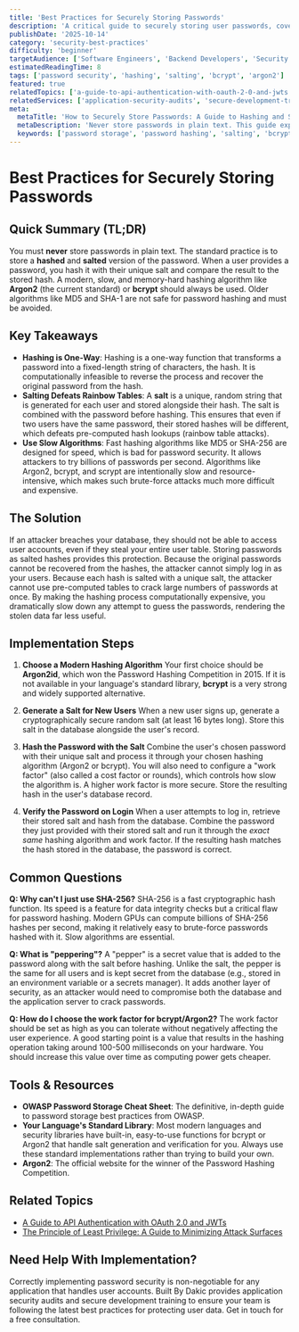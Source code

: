 ```yaml
---
title: 'Best Practices for Securely Storing Passwords'
description: 'A critical guide to securely storing user passwords, covering the importance of hashing and salting, and recommending modern algorithms like Argon2 and bcrypt.'
publishDate: '2025-10-14'
category: 'security-best-practices'
difficulty: 'beginner'
targetAudience: ['Software Engineers', 'Backend Developers', 'Security Engineers']
estimatedReadingTime: 8
tags: ['password security', 'hashing', 'salting', 'bcrypt', 'argon2']
featured: true
relatedTopics: ['a-guide-to-api-authentication-with-oauth-2-0-and-jwts', 'the-principle-of-least-privilege']
relatedServices: ['application-security-audits', 'secure-development-training']
meta:
  metaTitle: 'How to Securely Store Passwords: A Guide to Hashing and Salting'
  metaDescription: 'Never store passwords in plain text. This guide explains the essential best practices for password storage, including why you must use a salted hash with a modern algorithm like Argon2.'
  keywords: ['password storage', 'password hashing', 'salting', 'bcrypt', 'argon2']
---
```


# Best Practices for Securely Storing Passwords

## Quick Summary (TL;DR)

You must **never** store passwords in plain text. The standard practice is to store a **hashed** and **salted** version of the password. When a user provides a password, you hash it with their unique salt and compare the result to the stored hash. A modern, slow, and memory-hard hashing algorithm like **Argon2** (the current standard) or **bcrypt** should always be used. Older algorithms like MD5 and SHA-1 are not safe for password hashing and must be avoided.

## Key Takeaways

- **Hashing is One-Way**: Hashing is a one-way function that transforms a password into a fixed-length string of characters, the hash. It is computationally infeasible to reverse the process and recover the original password from the hash.
- **Salting Defeats Rainbow Tables**: A **salt** is a unique, random string that is generated for each user and stored alongside their hash. The salt is combined with the password before hashing. This ensures that even if two users have the same password, their stored hashes will be different, which defeats pre-computed hash lookups (rainbow table attacks).
- **Use Slow Algorithms**: Fast hashing algorithms like MD5 or SHA-256 are designed for speed, which is bad for password security. It allows attackers to try billions of passwords per second. Algorithms like Argon2, bcrypt, and scrypt are intentionally slow and resource-intensive, which makes such brute-force attacks much more difficult and expensive.

## The Solution

If an attacker breaches your database, they should not be able to access user accounts, even if they steal your entire user table. Storing passwords as salted hashes provides this protection. Because the original passwords cannot be recovered from the hashes, the attacker cannot simply log in as your users. Because each hash is salted with a unique salt, the attacker cannot use pre-computed tables to crack large numbers of passwords at once. By making the hashing process computationally expensive, you dramatically slow down any attempt to guess the passwords, rendering the stolen data far less useful.

## Implementation Steps

1.  **Choose a Modern Hashing Algorithm**
    Your first choice should be **Argon2id**, which won the Password Hashing Competition in 2015. If it is not available in your language's standard library, **bcrypt** is a very strong and widely supported alternative.

2.  **Generate a Salt for New Users**
    When a new user signs up, generate a cryptographically secure random salt (at least 16 bytes long). Store this salt in the database alongside the user's record.

3.  **Hash the Password with the Salt**
    Combine the user's chosen password with their unique salt and process it through your chosen hashing algorithm (Argon2 or bcrypt). You will also need to configure a "work factor" (also called a cost factor or rounds), which controls how slow the algorithm is. A higher work factor is more secure. Store the resulting hash in the user's database record.

4.  **Verify the Password on Login**
    When a user attempts to log in, retrieve their stored salt and hash from the database. Combine the password they just provided with their stored salt and run it through the _exact same_ hashing algorithm and work factor. If the resulting hash matches the hash stored in the database, the password is correct.

## Common Questions

**Q: Why can't I just use SHA-256?**
SHA-256 is a fast cryptographic hash function. Its speed is a feature for data integrity checks but a critical flaw for password hashing. Modern GPUs can compute billions of SHA-256 hashes per second, making it relatively easy to brute-force passwords hashed with it. Slow algorithms are essential.

**Q: What is "peppering"?**
A "pepper" is a secret value that is added to the password along with the salt before hashing. Unlike the salt, the pepper is the same for all users and is kept secret from the database (e.g., stored in an environment variable or a secrets manager). It adds another layer of security, as an attacker would need to compromise both the database and the application server to crack passwords.

**Q: How do I choose the work factor for bcrypt/Argon2?**
The work factor should be set as high as you can tolerate without negatively affecting the user experience. A good starting point is a value that results in the hashing operation taking around 100-500 milliseconds on your hardware. You should increase this value over time as computing power gets cheaper.

## Tools & Resources

- **OWASP Password Storage Cheat Sheet**: The definitive, in-depth guide to password storage best practices from OWASP.
- **Your Language's Standard Library**: Most modern languages and security libraries have built-in, easy-to-use functions for bcrypt or Argon2 that handle salt generation and verification for you. Always use these standard implementations rather than trying to build your own.
- **Argon2**: The official website for the winner of the Password Hashing Competition.

## Related Topics

- [A Guide to API Authentication with OAuth 2.0 and JWTs](/category/security-best-practices/a-guide-to-api-authentication-with-oauth-2-0-and-jwts)
- [The Principle of Least Privilege: A Guide to Minimizing Attack Surfaces](/category/security-best-practices/the-principle-of-least-privilege)

## Need Help With Implementation?

Correctly implementing password security is non-negotiable for any application that handles user accounts. Built By Dakic provides application security audits and secure development training to ensure your team is following the latest best practices for protecting user data. Get in touch for a free consultation.
